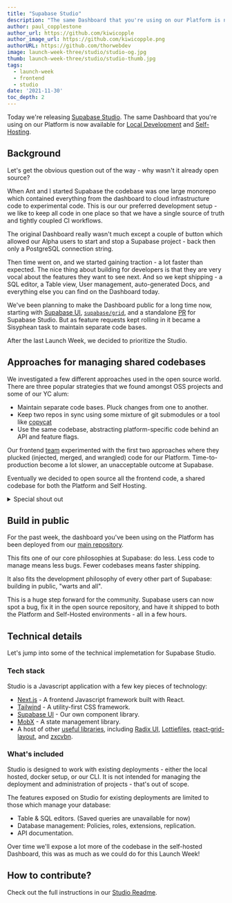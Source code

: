 ```yaml
---
title: "Supabase Studio"
description: "The same Dashboard that you're using on our Platform is now available for local development and Self-Hosting."
author: paul_copplestone
author_url: https://github.com/kiwicopple
author_image_url: https://github.com/kiwicopple.png
authorURL: https://github.com/thorwebdev
image: launch-week-three/studio/studio-og.jpg
thumb: launch-week-three/studio/studio-thumb.jpg
tags:
  - launch-week
  - frontend
  - studio
date: '2021-11-30'
toc_depth: 2
---
```


Today we're releasing [Supabase Studio](https://github.com/supabase/supabase/tree/master/studio). 
The same Dashboard that you're using on our Platform is now available for [Local Development](https://supabase.com/docs/guides/local-development) 
and [Self-Hosting](https://supabase.com/docs/guides/hosting/overview).

## Background

Let's get the obvious question out of the way - why wasn't it already open source?

When Ant and I started Supabase the codebase was one large monorepo which contained everything from the dashboard to cloud infrastructure code to experimental code. 
This is our our preferred development setup - we like to keep all code in one place so that we have a single source of truth and tightly coupled CI workflows.

The original Dashboard really wasn't much except a couple of button which allowed our Alpha users to start and stop a Supabase project - back then only a PostgreSQL connection string.

Then time went on, and we started gaining traction - a lot faster than expected. 
The nice thing about building for developers is that they are very vocal about the features they want to see next. 
And so we kept shipping - a SQL editor, a Table view, User management, auto-generated Docs, and everything else you can find on the Dashboard today.

We've been planning to make the Dashboard public for a long time now, starting with [Supabase UI](http://ui.supabase.com/), 
[`supabase/grid`](https://github.com/supabase/grid), and a standalone [PR](https://github.com/supabase/supabase/pull/2281) for Supabase Studio. 
But as feature requests kept rolling in it became a Sisyphean task to maintain separate code bases. 

After the last Launch Week, we decided to prioritize the Studio.

## Approaches for managing shared codebases

We investigated a few different approaches used in the open source world. There are three popular strategies that we found amongst OSS projects and some of our YC alum:

- Maintain separate code bases. Pluck changes from one to another.
- Keep two repos in sync using some mixture of git submodules or a tool like [copycat](https://github.com/atomix/copycat)
- Use the same codebase, abstracting platform-specific code behind an API and feature flags.

Our frontend [team](https://github.com/orgs/supabase/teams/frontend/members) experimented with the first two approaches where they plucked (injected, merged, and wrangled) code for our Platform. 
Time-to-production become a lot slower, an unacceptable outcome at Supabase. 

Eventually we decided to open source all the frontend code, a shared codebase for both the Platform and Self Hosting. 

<details>
<summary>
<a>Special shout out</a>
</summary>
Sentry do a fantastic job of [documenting their strategy](https://develop.sentry.dev/sentry-vs-getsentry/) for managing a shared codebase and served as a great model for Supabase. 
</details>
    

## Build in public

For the past week, the dashboard you've been using on the Platform has been deployed from our [main repository](https://github.com/supabase/supabase/tree/master/studio). 

This fits one of our core philosophies at Supabase: do less. Less code to manage means less bugs. Fewer codebases means faster shipping.

It also fits the development philosophy of every other part of Supabase: building in public, "warts and all".

This is a huge step forward for the community. Supabase users can now spot a bug, fix it in the open source repository, 
and have it shipped to both the Platform and Self-Hosted environments - all in a few hours.

## Technical details

Let's jump into some of the technical implemetation for Supabase Studio.

### Tech stack

Studio is a Javascript application with a few key pieces of technology:

- [Next.js](https://nextjs.org/) - A frontend Javascript framework built with React.
- [Tailwind](https://tailwindcss.com/) - A utility-first CSS framework.
- [Supabase UI](https://ui.supabase.io/) - Our own component library. 
- [MobX](https://www.mobxjs.com/) - A state management library.
- A host of other [useful libraries](https://github.com/supabase/supabase/blob/master/studio/package.json), including [Radix UI](https://www.radix-ui.com), [Lottiefiles](https://lottiefiles.com/), [react-grid-layout](https://github.com/react-grid-layout/react-grid-layout), and [zxcvbn](https://github.com/dropbox/zxcvbn).

### What's included

Studio is designed to work with existing deployments - either the local hosted, docker setup, or our CLI. 
It is not intended for managing the deployment and administration of projects - that's out of scope. 

The features exposed on Studio for existing deployments are limited to those which manage your database: 

- Table & SQL editors. (Saved queries are unavailable for now)
- Database management: Policies, roles, extensions, replication.
- API documentation.

Over time we'll expose a lot more of the codebase in the self-hosted Dashboard, this was as much as we could do for this Launch Week!

## How to contribute?

Check out the full instructions in our [Studio Readme](https://github.com/supabase/supabase/tree/master/studio).

